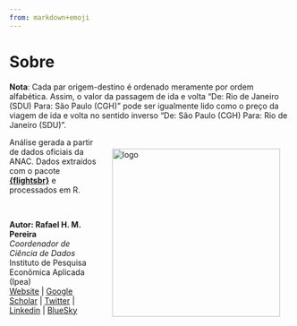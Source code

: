 ```yaml
---
from: markdown+emoji
---
```


# Sobre

**Nota**: Cada par origem-destino é ordenado meramente por ordem alfabética. Assim, o valor da passagem de ida e volta "De: Rio de Janeiro (SDU)	Para: São Paulo (CGH)" pode ser igualmente lido como o preço da viagem de ida e volta no sentido inverso "De: São Paulo (CGH)	Para: Rio de Janeiro (SDU)".

<img align="right" src="images/logo_flightsbr.png" alt="logo" width="300" style="padding: 20px; display: block; border: none;"> Análise gerada a partir de dados oficiais da ANAC. Dados extraídos com o pacote [**{flightsbr}**](https://ipeagit.github.io/flightsbr/) e processados em R.


<br>

**Autor: Rafael H. M. Pereira** <br> *Coordenador de Ciência de Dados* <br> Instituto de Pesquisa Econômica Aplicada (Ipea) <br> [Website](https://www.urbandemographics.org/about/) | [Google Scholar](https://scholar.google.com.br/citations?user=dbRivsEAAAAJ&hl)
| [Twitter](https://x.com/UrbanDemog) | [Linkedin](https://www.linkedin.com/in/rafael-h-m-pereira/) | [BlueSky](https://bsky.app/profile/urbandemog.bsky.social)